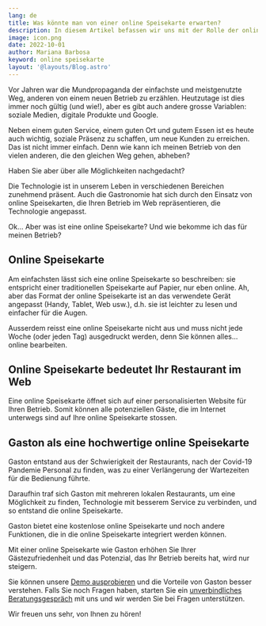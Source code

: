 ```yaml
---
lang: de
title: Was könnte man von einer online Speisekarte erwarten?
description: In diesem Artikel befassen wir uns mit der Rolle der online Speisekarte im Internet. Hier soll erklärt werden, was eine online Speisekarte ist, wie diese das Image Ihres Betriebs repräsentiert, wie sie Ihnen hilft, zu wachsen und mehr Kunden zu gewinnen, und vieles mehr.
image: icon.png
date: 2022-10-01
author: Mariana Barbosa
keyword: online speisekarte
layout: '@layouts/Blog.astro'
---
```


Vor Jahren war die Mundpropaganda der einfachste und meistgenutzte Weg, anderen von einem neuen Betrieb zu erzählen. Heutzutage ist dies immer noch gültig (und wie!), aber es gibt auch andere grosse Variablen: soziale Medien, digitale Produkte und Google.

Neben einem guten Service, einem guten Ort und gutem Essen ist es heute auch wichtig, soziale Präsenz zu schaffen, um neue Kunden zu erreichen. Das ist nicht immer einfach. Denn wie kann ich meinen Betrieb von den vielen anderen, die den gleichen Weg gehen, abheben?

Haben Sie aber über alle Möglichkeiten nachgedacht?

Die Technologie ist in unserem Leben in verschiedenen Bereichen zunehmend präsent. Auch die Gastronomie hat sich durch den Einsatz von online Speisekarten, die Ihren Betrieb im Web repräsentieren, die Technologie angepasst.

Ok... Aber was ist eine online Speisekarte? Und wie bekomme ich das für meinen Betrieb?

## Online Speisekarte

Am einfachsten lässt sich eine online Speisekarte so beschreiben: sie entspricht einer traditionellen Speisekarte auf Papier, nur eben online. Ah, aber das Format der online Speisekarte ist an das verwendete Gerät angepasst (Handy, Tablet, Web usw.), d.h. sie ist leichter zu lesen und einfacher für die Augen.

Ausserdem reisst eine online Speisekarte nicht aus und muss nicht jede Woche (oder jeden Tag) ausgedruckt werden, denn Sie können alles... online bearbeiten. 

## Online Speisekarte bedeutet Ihr Restaurant im Web

Eine online Speisekarte öffnet sich auf einer personalisierten Website für Ihren Betrieb. Somit können alle potenziellen Gäste, die im Internet unterwegs sind auf Ihre online Speisekarte stossen.

## Gaston als eine hochwertige online Speisekarte 

Gaston entstand aus der Schwierigkeit der Restaurants, nach der Covid-19 Pandemie Personal zu finden, was zu einer Verlängerung der Wartezeiten für die Bedienung führte. 

Daraufhin traf sich Gaston mit mehreren lokalen Restaurants, um eine Möglichkeit zu finden, Technologie mit besserem Service zu verbinden, und so entstand die online Speisekarte.

Gaston bietet eine kostenlose online Speisekarte und noch andere Funktionen, die in die online Speisekarte integriert werden können. 

Mit einer online Speisekarte wie Gaston erhöhen Sie Ihrer Gästezufriedenheit und das Potenzial, das Ihr Betrieb bereits hat, wird nur steigern.

Sie können unsere [Demo ausprobieren](/de/demo) und die Vorteile von Gaston besser verstehen. Falls Sie noch Fragen haben, starten Sie ein [unverbindliches Beratungsgespräch](/de/kontakt) mit uns und wir werden Sie bei Fragen unterstützen.

Wir freuen uns sehr, von Ihnen zu hören!
